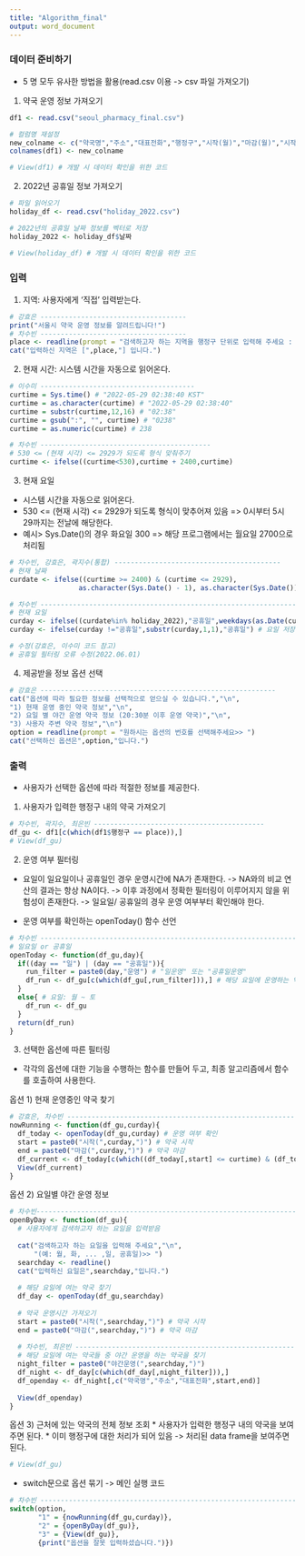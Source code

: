 ```yaml
---
title: "Algorithm_final"
output: word_document
---
```

### 데이터 준비하기
* 5 명 모두 유사한 방법을 활용(read.csv 이용 -> csv 파일 가져오기)

1. 약국 운영 정보 가져오기
```r
df1 <- read.csv("seoul_pharmacy_final.csv")

# 컬럼명 재설정
new_colname <- c("약국명","주소","대표전화","행정구","시작(월)","마감(월)","시작(화)","마감(화)","시작(수)","마감(수)","시작(목)","마감(목)","시작(금)","마감(금)","시작(토)","마감(토)","시작(일)","마감(일)","시작(공휴일)","마감(공휴일)","일운영","공휴일운영","야간운영(월)","야간운영(화)","야간운영(수)","야간운영(목)","야간운영(금)","야간운영(토)","야간운영(일)","야간운영(공휴일)")
colnames(df1) <- new_colname

# View(df1) # 개발 시 데이터 확인을 위한 코드
```

2. 2022년 공휴일 정보 가져오기
```r
# 파일 읽어오기
holiday_df <- read.csv("holiday_2022.csv")

# 2022년의 공휴일 날짜 정보를 벡터로 저장
holiday_2022 <- holiday_df$날짜

# View(holiday_df) # 개발 시 데이터 확인을 위한 코드
```

### 입력
1. 지역: 사용자에게 '직접' 입력받는다.
```r
# 강효은 ------------------------------------
print("서울시 약국 운영 정보를 알려드립니다!") 
# 차수빈 ------------------------------------
place <- readline(prompt = "검색하고자 하는 지역을 행정구 단위로 입력해 주세요 : ")
cat("입력하신 지역은 [",place,"] 입니다.")
```
2. 현재 시간: 시스템 시간을 자동으로 읽어온다.
```r
# 이수미 --------------------------------------
curtime = Sys.time() # "2022-05-29 02:38:40 KST"
curtime = as.character(curtime) # "2022-05-29 02:38:40"
curtime = substr(curtime,12,16) # "02:38"
curtime = gsub(":", "", curtime) # "0238"
curtime = as.numeric(curtime) # 238

# 차수빈 ------------------------------------------
# 530 <= (현재 시각) <= 2929가 되도록 형식 맞춰주기 
curtime <- ifelse((curtime<530),curtime + 2400,curtime)
```

3. 현재 요일
* 시스템 시간을 자동으로 읽어온다.
* 530 <= (현재 시각) <= 2929가 되도록 형식이 맞추어져 있음
  => 0시부터 5시 29까지는 전날에 해당한다. 
* 예시> Sys.Date()의 경우 화요일 300 => 해당 프로그램에서는 월요일 2700으로
        처리됨
```r
# 차수빈, 강효은, 곽지수(통합) -----------------------------------------
# 현재 날짜
curdate <- ifelse((curtime >= 2400) & (curtime <= 2929),
                 as.character(Sys.Date() - 1), as.character(Sys.Date())) # 새벽 시간대 요일 처리

# 차수빈 ---------------------------------------------------------------
# 현재 요일
curday <- ifelse((curdate%in% holiday_2022),"공휴일",weekdays(as.Date(curdate))) # 공휴일 처리
curday <- ifelse(curday !="공휴일",substr(curday,1,1),"공휴일") # 요일 저장 형식 처리

# 수정(강효은, 이수미 코드 참고)
# 공휴일 필터링 오류 수정(2022.06.01)
```

4. 제공받을 정보 옵션 선택
```r
# 강효은 ----------------------------------------------------------
cat("옵션에 따라 필요한 정보를 선택적으로 얻으실 수 있습니다.","\n",
"1) 현재 운영 중인 약국 정보","\n",
"2) 요일 별 야간 운영 약국 정보 (20:30분 이후 운영 약국)","\n",
"3) 사용자 주변 약국 정보","\n")
option = readline(prompt = "원하시는 옵션의 번호를 선택해주세요>> ")
cat("선택하신 옵션은",option,"입니다.")
```

### 출력
* 사용자가 선택한 옵션에 따라 적절한 정보를 제공한다.

1. 사용자가 입력한 행정구 내의 약국 가져오기
```r
# 차수빈, 곽지수, 최은빈 ------------------------------------------
df_gu <- df1[c(which(df1$행정구 == place)),]
# View(df_gu)
```

2. 운영 여부 필터링
* 요일이 일요일이나 공휴일인 경우 운영시간에 NA가 존재한다.
  -> NA와의 비교 연산의 결과는 항상 NA이다.
  -> 이후 과정에서 정확한 필터링이 이루어지지 않을 위험성이 존재한다.
  -> 일요일/ 공휴일의 경우 운영 여부부터 확인해야 한다.
  
* 운영 여부를 확인하는 openToday() 함수 선언
```r
# 차수빈 ------------------------------------------------------------------
# 일요일 or 공휴일
openToday <- function(df_gu,day){
  if((day == "일") | (day == "공휴일")){
    run_filter = paste0(day,"운영") # "일운영" 또는 "공휴일운영"
    df_run <- df_gu[c(which(df_gu[,run_filter])),] # 해당 요일에 운영하는 약국
  }
  else{ # 요일: 월 ~ 토
    df_run <- df_gu
  }
  return(df_run)
}
```

3. 선택한 옵션에 따른 필터링
* 각각의 옵션에 대한 기능을 수행하는 함수를 만들어 두고, 최종 알고리즘에서 함수를 호출하여 사용한다.

옵션 1) 현재 운영중인 약국 찾기
```r
# 강효은, 차수빈 -------------------------------------------------------------
nowRunning <- function(df_gu,curday){
  df_today <- openToday(df_gu,curday) # 운영 여부 확인
  start = paste0("시작(",curday,")") # 약국 시작
  end = paste0("마감(",curday,")") # 약국 마감
  df_current <- df_today[c(which((df_today[,start] <= curtime) & (df_today[,end] >= curtime))), c("약국명","주소","대표전화",start,end)]
  View(df_current)
}
```

옵션 2) 요일별 야간 운영 정보
```r
# 차수빈---------------------------------------------------------------------
openByDay <- function(df_gu){
  # 사용자에게 검색하고자 하는 요일을 입력받음
  
  cat("검색하고자 하는 요일을 입력해 주세요","\n",
      "(예: 월, 화, ... ,일, 공휴일)>> ")
  searchday <- readline()
  cat("입력하신 요일은",searchday,"입니다.")
  
  # 해당 요일에 여는 약국 찾기
  df_day <- openToday(df_gu,searchday)
  
  # 약국 운영시간 가져오기
  start = paste0("시작(",searchday,")") # 약국 시작
  end = paste0("마감(",searchday,")") # 약국 마감
  
  # 차수빈, 최은빈 -----------------------------------------------------------
  # 해당 요일에 여는 약국들 중 야간 운영을 하는 약국을 찾기
  night_filter = paste0("야간운영(",searchday,")")
  df_night <- df_day[c(which(df_day[,night_filter])),]
  df_openday <- df_night[,c("약국명","주소","대표전화",start,end)]
  
  View(df_openday)
}
```

옵션 3) 근처에 있는 약국의 전체 정보 조회
* 사용자가 입력한 행정구 내의 약국을 보여주면 된다.
* 이미 행정구에 대한 처리가 되어 있음 
  -> 처리된 data frame을 보여주면 된다.
```r
# View(df_gu)
```

* switch문으로 옵션 묶기
  -> 메인 실행 코드
```r
# 차수빈 --------------------------------------------------------------------
switch(option,
       "1" = {nowRunning(df_gu,curday)},
       "2" = {openByDay(df_gu)},
       "3" = {View(df_gu)},
       {print("옵션을 잘못 입력하셨습니다.")})
```

